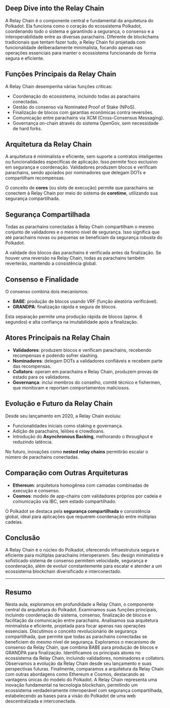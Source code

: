 ## Deep Dive into the Relay Chain

<ResponsiveIframe
  src="https://drive.google.com/file/d/1nYhV7XlWsFhfZrQVkxh8ONtTBbpeafn1/preview"
  title="Deep Dive into the Relay Chain"
/>

A Relay Chain é o componente central e fundamental da arquitetura do Polkadot. Ela funciona como o coração do ecossistema Polkadot, coordenando todo o sistema e garantindo a segurança, o consenso e a interoperabilidade entre as diversas parachains. Diferente de blockchains tradicionais que tentam fazer tudo, a Relay Chain foi projetada com funcionalidade deliberadamente minimalista, focando apenas nas operações essenciais para manter o ecossistema funcionando de forma segura e eficiente.

## Funções Principais da Relay Chain

A Relay Chain desempenha várias funções críticas:

- Coordenação do ecossistema, incluindo todas as parachains conectadas.
- Gestão do consenso via Nominated Proof of Stake (NPoS).
- Finalização de blocos com garantias econômicas contra reversões.
- Comunicação entre parachains via XCM (Cross-Consensus Messaging).
- Governança on-chain através do sistema OpenGov, sem necessidade de hard forks.

## Arquitetura da Relay Chain

A arquitetura é minimalista e eficiente, sem suporte a contratos inteligentes ou funcionalidades específicas de aplicação. Isso permite foco exclusivo em segurança e coordenação. Validadores produzem blocos e verificam parachains, sendo apoiados por nominadores que delegam DOTs e compartilham recompensas.

O conceito de **cores** (ou slots de execução) permite que parachains se conectem à Relay Chain por meio do sistema de **coretime**, utilizando sua segurança compartilhada.

## Segurança Compartilhada

Todas as parachains conectadas à Relay Chain compartilham o mesmo conjunto de validadores e o mesmo nível de segurança. Isso significa que até parachains novas ou pequenas se beneficiam da segurança robusta do Polkadot.

A validade dos blocos das parachains é verificada antes da finalização. Se houver uma reversão na Relay Chain, todas as parachains também reverterão, mantendo a consistência global.

## Consenso e Finalidade

O consenso combina dois mecanismos:

- **BABE**: produção de blocos usando VRF (função aleatória verificável).
- **GRANDPA**: finalização rápida e segura de blocos.

Esta separação permite uma produção rápida de blocos (aprox. 6 segundos) e alta confiança na imutabilidade após a finalização.

## Atores Principais na Relay Chain

- **Validadores**: produzem blocos e verificam parachains, recebendo recompensas e podendo sofrer slashing.
- **Nominadores**: delegam DOTs a validadores confiáveis e recebem parte das recompensas.
- **Collators**: operam em parachains e Relay Chain, produzem provas de estado para os validadores.
- **Governança**: inclui membros do conselho, comitê técnico e fishermen, que monitoram e reportam comportamentos maliciosos.

## Evolução e Futuro da Relay Chain

Desde seu lançamento em 2020, a Relay Chain evoluiu:

- Funcionalidades iniciais como staking e governança.
- Adição de parachains, leilões e crowdloans.
- Introdução do **Asynchronous Backing**, melhorando o throughput e reduzindo latência.

No futuro, inovações como **nested relay chains** permitirão escalar o número de parachains conectadas.

## Comparação com Outras Arquiteturas

- **Ethereum**: arquitetura homogênea com camadas combinadas de execução e consenso.
- **Cosmos**: modelo de app-chains com validadores próprios por cadeia e comunicação via IBC, sem estado compartilhado.

O Polkadot se destaca pela **segurança compartilhada** e consistência global, ideal para aplicações que requerem coordenação entre múltiplas cadeias.

## Conclusão

A Relay Chain é o núcleo do Polkadot, oferecendo infraestrutura segura e eficiente para múltiplas parachains interoperarem. Seu design minimalista e sofisticado sistema de consenso permitem velocidade, segurança e coordenação, além de evoluir constantemente para escalar e atender a um ecossistema blockchain diversificado e interconectado.

---

## Resumo

Nesta aula, exploramos em profundidade a Relay Chain, o componente central da arquitetura do Polkadot. Examinamos suas funções principais, incluindo coordenação do sistema, consenso, finalização de blocos e facilitação da comunicação entre parachains. Analisamos sua arquitetura minimalista e eficiente, projetada para focar apenas nas operações essenciais. Discutimos o conceito revolucionário de segurança compartilhada, que permite que todas as parachains conectadas se beneficiem do mesmo nível de segurança. Exploramos o mecanismo de consenso da Relay Chain, que combina BABE para produção de blocos e GRANDPA para finalização. Identificamos os principais atores no ecossistema da Relay Chain, incluindo validadores, nominadores e collators. Observamos a evolução da Relay Chain desde seu lançamento e suas perspectivas futuras. Finalmente, comparamos a arquitetura da Relay Chain com outras abordagens como Ethereum e Cosmos, destacando as vantagens únicas do modelo do Polkadot. A Relay Chain representa uma inovação fundamental na tecnologia blockchain, permitindo um ecossistema verdadeiramente interoperável com segurança compartilhada, estabelecendo as bases para a visão do Polkadot de uma web descentralizada e interconectada.
